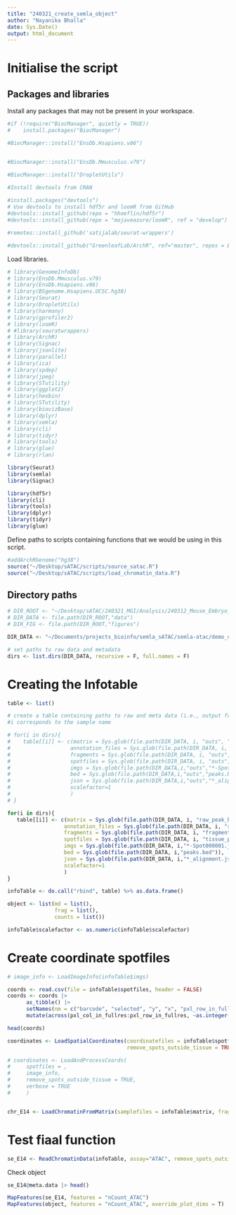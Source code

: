 ```yaml
---
title: "240321_create_semla_object"
author: "Nayanika Bhalla"
date: Sys.Date()
output: html_document
---
```

# Initialise the script

## Packages and libraries
Install any packages that may not be present in your workspace.
```r
#if (!require("BiocManager", quietly = TRUE))
#    install.packages("BiocManager")

#BiocManager::install("EnsDb.Hsapiens.v86")


#BiocManager::install("EnsDb.Mmusculus.v79")

#BiocManager::install("DropletUtils")

#Install devtools from CRAN
 
#install.packages("devtools")
# Use devtools to install hdf5r and loomR from GitHub
#devtools::install_github(repo = "hhoeflin/hdf5r")
#devtools::install_github(repo = "mojaveazure/loomR", ref = "develop")

#remotes::install_github('satijalab/seurat-wrappers')

#devtools::install_github("GreenleafLab/ArchR", ref="master", repos = BiocManager::repositories())
```

Load libraries.
```r
# library(GenomeInfoDb)
# library(EnsDb.Mmusculus.v79)
# library(EnsDb.Hsapiens.v86)
# library(BSgenome.Hsapiens.UCSC.hg38)
# library(Seurat)
# library(DropletUtils)
# library(harmony)
# library(gprofiler2)
# library(loomR)
# #library(seuratwrappers)
# library(ArchR)
# library(Signac)
# library(jsonlite)
# library(parallel)
# library(ica)
# library(spdep)
# library(jpeg)
# library(STutility)
# library(ggplot2)
# library(hexbin)
# library(STutility)
# library(biovizBase)
# library(dplyr)
# library(semla)
# library(cli)
# library(tidyr)
# library(tools)
# library(glue)
# library(rlan)
```

```r
library(Seurat)
library(semla)
library(Signac)

library(hdf5r)
library(cli)
library(tools)
library(dplyr)
library(tidyr)
library(glue)
```



Define paths to scripts containing functions that we would be using in this script.
```r
#addArchRGenome("hg38")
source("~/Desktop/sATAC/scripts/source_satac.R")
source("~/Desktop/sATAC/scripts/load_chromatin_data.R")
```

## Directory paths

```r
# DIR_ROOT <- "~/Desktop/sATAC/240321_MGI/Analysis/240312_Mouse_Embryo_E14"
# DIR_DATA <- file.path(DIR_ROOT,"data")
# DIR_FIG <- file.path(DIR_ROOT,"figures")

DIR_DATA <- "~/Documents/projects_bioinfo/semla_sATAC/semla-atac/demo_data/mouse_e14"
```

```r
# set paths to raw data and metadata
dirs <- list.dirs(DIR_DATA, recursive = F, full.names = F)
```

# Creating the Infotable

```r
table <- list()
```


```r
# create a table containing paths to raw and meta data (i.e., output from cellranger + spatial info)
#i corresponds to the sample name

# for(i in dirs){
#    table[[i]] <- c(matrix = Sys.glob(file.path(DIR_DATA, i, "outs", "raw_peak_bc_matrix.h5")),
#                   annotation_files = Sys.glob(file.path(DIR_DATA, i, "outs", "singlecell.csv")),
#                   fragments = Sys.glob(file.path(DIR_DATA, i, "outs", "fragments.tsv.gz")),
#                   spotfiles = Sys.glob(file.path(DIR_DATA, i, "outs", "*_alignment_positions_list.csv")),
#                   imgs = Sys.glob(file.path(DIR_DATA,i,"outs","*-Spot000001.jpg")),
#                   bed = Sys.glob(file.path(DIR_DATA,i,"outs","peaks.bed")),
#                   json = Sys.glob(file.path(DIR_DATA,i,"outs","*_alignment.json")),
#                   scalefactor=1
#                   )
# }
```

```r
for(i in dirs){
   table[[i]] <- c(matrix = Sys.glob(file.path(DIR_DATA, i, "raw_peak_bc_matrix.h5")),
                  annotation_files = Sys.glob(file.path(DIR_DATA, i, "singlecell.csv")),
                  fragments = Sys.glob(file.path(DIR_DATA, i, "fragments.tsv.gz")),
                  spotfiles = Sys.glob(file.path(DIR_DATA, i, "tissue_positions_new.csv")),  # _alignment_positions_list.csv  # "*_alignment.csv"
                  imgs = Sys.glob(file.path(DIR_DATA, i,"*-Spot000001.jpg")),
                  bed = Sys.glob(file.path(DIR_DATA, i,"peaks.bed")),
                  json = Sys.glob(file.path(DIR_DATA, i,"*_alignment.json")),
                  scalefactor=1
                  )
}
```


```r
infoTable <- do.call("rbind", table) %>% as.data.frame() 

object <- list(md = list(),
               frag = list(),
               counts = list())
```

```r
infoTable$scalefactor <- as.numeric(infoTable$scalefactor) 
```

# Create coordinate spotfiles

```r
# image_info <- LoadImageInfo(infoTable$imgs)
```


```r
coords <- read.csv(file = infoTable$spotfiles, header = FALSE) 
coords <- coords |>
      as_tibble() |>
      setNames(nm = c("barcode", "selected", "y", "x", "pxl_row_in_fullres", "pxl_col_in_fullres")) |>
      mutate(across(pxl_col_in_fullres:pxl_row_in_fullres, ~as.integer(.x)))

head(coords)
```


```r
coordinates <- LoadSpatialCoordinates(coordinatefiles = infoTable$spotfiles,
                                      remove_spots_outside_tissue = TRUE)
```


```r
# coordinates <- LoadAndProcessCoords(
#     spotfiles = ,
#     image_info,
#     remove_spots_outside_tissue = TRUE,
#     verbose = TRUE
#     )
```

```r
```

```r
chr_E14 <- LoadChromatinFromMatrix(samplefiles = infoTable$matrix, fragmentfiles = infoTable$fragments)
```



# Test fiaal function

```r
se_E14 <- ReadChromatinData(infoTable, assay="ATAC", remove_spots_outside_tissue = TRUE)
```


Check object

```r
se_E14@meta.data |> head()
```

```r
MapFeatures(se_E14, features = "nCount_ATAC")
MapFeatures(object, features = "nCount_ATAC", override_plot_dims = T)
```


